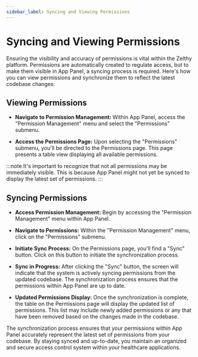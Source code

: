 ```yaml
---
sidebar_label: Syncing and Viewing Permissions
---
```


# Syncing and Viewing Permissions

Ensuring the visibility and accuracy of permissions is vital within the Zelthy platform. Permissions are automatically created to regulate access, but to make them visible in App Panel, a syncing process is required. Here's how you can view permissions and synchronize them to reflect the latest codebase changes:

## Viewing Permissions

- **Navigate to Permission Management:**
   Within App Panel, access the "Permission Management" menu and select the "Permissions" submenu.

- **Access the Permissions Page:**
   Upon selecting the "Permissions" submenu, you'll be directed to the Permissions page. This page presents a table view displaying all available permissions.

:::note
It's important to recognize that not all permissions may be immediately visible. This is because App Panel might not yet be synced to display the latest set of permissions.
:::


## Syncing Permissions

- **Access Permission Management:**
   Begin by accessing the "Permission Management" menu within App Panel.

- **Navigate to Permissions:**
   Within the "Permission Management" menu, click on the "Permissions" submenu.

- **Initiate Sync Process:**
   On the Permissions page, you'll find a "Sync" button. Click on this button to initiate the synchronization process.

- **Sync in Progress:**
   After clicking the "Sync" button, the screen will indicate that the system is actively syncing permissions from the updated codebase. The synchronization process ensures that the permissions within App Panel are up to date.

- **Updated Permissions Display:**
   Once the synchronization is complete, the table on the Permissions page will display the updated list of permissions. This list may include newly added permissions or any that have been removed based on the changes made in the codebase.

The synchronization process ensures that your permissions within App Panel accurately represent the latest set of permissions from your codebase. By staying synced and up-to-date, you maintain an organized and secure access control system within your healthcare applications.
